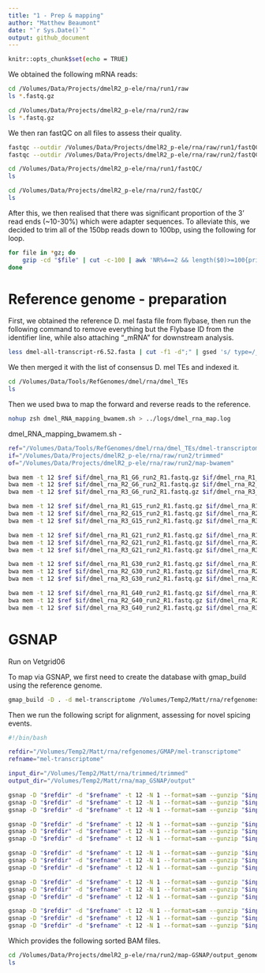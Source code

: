 ```yaml
---
title: "1 - Prep & mapping"
author: "Matthew Beaumont"
date: "`r Sys.Date()`"
output: github_document
---
```


```bash
knitr::opts_chunk$set(echo = TRUE)
```

We obtained the following mRNA reads: 

```bash
cd /Volumes/Data/Projects/dmelR2_p-ele/rna/run1/raw
ls *.fastq.gz

cd /Volumes/Data/Projects/dmelR2_p-ele/rna/run2/raw
ls *.fastq.gz

```
We then ran fastQC on all files to assess their quality.

``` bash
fastqc --outdir /Volumes/Data/Projects/dmelR2_p-ele/rna/raw/run1/fastQC /Volumes/Data/Projects/dmelR2_p-ele/rna/run1/raw/*fastq.gz
fastqc --outdir /Volumes/Data/Projects/dmelR2_p-ele/rna/raw/run2/fastQC /Volumes/Data/Projects/dmelR2_p-ele/rna/run2/raw/*fastq.gz

```

``` bash
cd /Volumes/Data/Projects/dmelR2_p-ele/rna/run1/fastQC/
ls

cd /Volumes/Data/Projects/dmelR2_p-ele/rna/run2/fastQC/
ls

```

After this, we then realised that there was significant proportion of the 3' read ends (~10-30%) which were adapter sequences. To alleviate this, we decided to trim all of the 150bp reads down to 100bp, using the following for loop. 

``` bash
for file in *gz; do
    gzip -cd "$file" | cut -c-100 | awk 'NR%4==2 && length($0)>=100{print prev; print $0; getline; print $0; getline; print $0} {prev=$0}' | gzip -c > "trimmed/${file}"
done

```

# Reference genome - preparation

First, we obtained the reference D. mel fasta file from flybase, then run the following command to remove everything but the Flybase ID from the identifier line, while also attaching "_mRNA" for downstream analysis.

``` bash
less dmel-all-transcript-r6.52.fasta | cut -f1 -d";" | gsed 's/ type=/_/' > dmel-transcriptome-r6.52.fasta

```

We then merged it with the list of consensus D. mel TEs and indexed it.

``` bash
cd /Volumes/Data/Tools/RefGenomes/dmel/rna/dmel_TEs
ls

```

Then we used bwa to map the forward and reverse reads to the reference.

``` bash
nohup zsh dmel_RNA_mapping_bwamem.sh > ../logs/dmel_rna_map.log

```

dmel_RNA_mapping_bwamem.sh - 

``` bash
ref="/Volumes/Data/Tools/RefGenomes/dmel/rna/dmel_TEs/dmel-transcriptome-r6.52-TEs.fasta"
if="/Volumes/Data/Projects/dmelR2_p-ele/rna/raw/run2/trimmed"
of="/Volumes/Data/Projects/dmelR2_p-ele/rna/raw/run2/map-bwamem"

bwa mem -t 12 $ref $if/dmel_rna_R1_G6_run2_R1.fastq.gz $if/dmel_rna_R1_G6_run2_R2.fastq.gz | samtools sort -m 2G --output-fmt BAM --threads 2 -o $of/dmel_R1G6_run2.sort.bam
bwa mem -t 12 $ref $if/dmel_rna_R2_G6_run2_R1.fastq.gz $if/dmel_rna_R2_G6_run2_R2.fastq.gz | samtools sort -m 2G --output-fmt BAM --threads 2 -o $of/dmel_R2G6_run2.sort.bam
bwa mem -t 12 $ref $if/dmel_rna_R3_G6_run2_R1.fastq.gz $if/dmel_rna_R3_G6_run2_R2.fastq.gz | samtools sort -m 2G --output-fmt BAM --threads 2 -o $of/dmel_R3G6_run2.sort.bam

bwa mem -t 12 $ref $if/dmel_rna_R1_G15_run2_R1.fastq.gz $if/dmel_rna_R1_G15_run2_R2.fastq.gz | samtools sort -m 2G --output-fmt BAM --threads 2 -o $of/dmel_R1G15_run2.sort.bam
bwa mem -t 12 $ref $if/dmel_rna_R2_G15_run2_R1.fastq.gz $if/dmel_rna_R2_G15_run2_R2.fastq.gz | samtools sort -m 2G --output-fmt BAM --threads 2 -o $of/dmel_R2G15_run2.sort.bam
bwa mem -t 12 $ref $if/dmel_rna_R3_G15_run2_R1.fastq.gz $if/dmel_rna_R3_G15_run2_R2.fastq.gz | samtools sort -m 2G --output-fmt BAM --threads 2 -o $of/dmel_R3G15_run2.sort.bam

bwa mem -t 12 $ref $if/dmel_rna_R1_G21_run2_R1.fastq.gz $if/dmel_rna_R1_G21_run2_R2.fastq.gz | samtools sort -m 2G --output-fmt BAM --threads 2 -o $of/dmel_R1G21_run2.sort.bam
bwa mem -t 12 $ref $if/dmel_rna_R2_G21_run2_R1.fastq.gz $if/dmel_rna_R2_G21_run2_R2.fastq.gz | samtools sort -m 2G --output-fmt BAM --threads 2 -o $of/dmel_R2G21_run2.sort.bam
bwa mem -t 12 $ref $if/dmel_rna_R3_G21_run2_R1.fastq.gz $if/dmel_rna_R3_G21_run2_R2.fastq.gz | samtools sort -m 2G --output-fmt BAM --threads 2 -o $of/dmel_R3G21_run2.sort.bam

bwa mem -t 12 $ref $if/dmel_rna_R1_G30_run2_R1.fastq.gz $if/dmel_rna_R1_G30_run2_R2.fastq.gz | samtools sort -m 2G --output-fmt BAM --threads 2 -o $of/dmel_R1G30_run2.sort.bam
bwa mem -t 12 $ref $if/dmel_rna_R2_G30_run2_R1.fastq.gz $if/dmel_rna_R2_G30_run2_R2.fastq.gz | samtools sort -m 2G --output-fmt BAM --threads 2 -o $of/dmel_R2G30_run2.sort.bam
bwa mem -t 12 $ref $if/dmel_rna_R3_G30_run2_R1.fastq.gz $if/dmel_rna_R3_G30_run2_R2.fastq.gz | samtools sort -m 2G --output-fmt BAM --threads 2 -o $of/dmel_R3G30_run2.sort.bam

bwa mem -t 12 $ref $if/dmel_rna_R1_G40_run2_R1.fastq.gz $if/dmel_rna_R1_G40_run2_R2.fastq.gz | samtools sort -m 2G --output-fmt BAM --threads 2 -o $of/dmel_R1G40_run2.sort.bam
bwa mem -t 12 $ref $if/dmel_rna_R2_G40_run2_R1.fastq.gz $if/dmel_rna_R2_G40_run2_R2.fastq.gz | samtools sort -m 2G --output-fmt BAM --threads 2 -o $of/dmel_R2G40_run2.sort.bam
bwa mem -t 12 $ref $if/dmel_rna_R3_G40_run2_R1.fastq.gz $if/dmel_rna_R3_G40_run2_R2.fastq.gz | samtools sort -m 2G --output-fmt BAM --threads 2 -o $of/dmel_R3G40_run2.sort.bam

```

# GSNAP

Run on Vetgrid06

To map via GSNAP, we first need to create the database with gmap_build using the reference genome.

``` bash
gmap_build -D . -d mel-transcriptome /Volumes/Temp2/Matt/rna/refgenomes/dmel/dmel_TEs/dmel-transcriptome-r6.52-TEs.fasta

```

Then we run the following script for alignment, assessing for novel spicing events.

``` bash
#!/bin/bash

refdir="/Volumes/Temp2/Matt/rna/refgenomes/GMAP/mel-transcriptome"
refname="mel-transcriptome"

input_dir="/Volumes/Temp2/Matt/rna/trimmed/trimmed"
output_dir="/Volumes/Temp2/Matt/rna/map_GSNAP/output"

gsnap -D "$refdir" -d "$refname" -t 12 -N 1 --format=sam --gunzip "$input_dir/dmel_rna_R1_G6_run2_R1.fastq.gz" "$input_dir/dmel_rna_R1_G6_run2_R2.fastq.gz" | samtools sort -m 2G --output-fmt BAM --threads 2 -o "$output_dir/gt_R1G6.sort.bam"
gsnap -D "$refdir" -d "$refname" -t 12 -N 1 --format=sam --gunzip "$input_dir/dmel_rna_R2_G6_run2_R1.fastq.gz" "$input_dir/dmel_rna_R2_G6_run2_R2.fastq.gz" | samtools sort -m 2G --output-fmt BAM --threads 2 -o "$output_dir/gt_R2G6.sort.bam"
gsnap -D "$refdir" -d "$refname" -t 12 -N 1 --format=sam --gunzip "$input_dir/dmel_rna_R3_G6_run2_R1.fastq.gz" "$input_dir/dmel_rna_R3_G6_run2_R2.fastq.gz" | samtools sort -m 2G --output-fmt BAM --threads 2 -o "$output_dir/gt_R3G6.sort.bam"

gsnap -D "$refdir" -d "$refname" -t 12 -N 1 --format=sam --gunzip "$input_dir/dmel_rna_R1_G15_run2_R1.fastq.gz" "$input_dir/dmel_rna_R1_G15_run2_R2.fastq.gz" | samtools sort -m 2G --output-fmt BAM --threads 2 -o "$output_dir/gt_R1G15.sort.bam"
gsnap -D "$refdir" -d "$refname" -t 12 -N 1 --format=sam --gunzip "$input_dir/dmel_rna_R2_G15_run2_R1.fastq.gz" "$input_dir/dmel_rna_R2_G15_run2_R2.fastq.gz" | samtools sort -m 2G --output-fmt BAM --threads 2 -o "$output_dir/gt_R2G15.sort.bam"
gsnap -D "$refdir" -d "$refname" -t 12 -N 1 --format=sam --gunzip "$input_dir/dmel_rna_R3_G15_run2_R1.fastq.gz" "$input_dir/dmel_rna_R3_G15_run2_R2.fastq.gz" | samtools sort -m 2G --output-fmt BAM --threads 2 -o "$output_dir/gt_R3G15.sort.bam"

gsnap -D "$refdir" -d "$refname" -t 12 -N 1 --format=sam --gunzip "$input_dir/dmel_rna_R1_G21_run2_R1.fastq.gz" "$input_dir/dmel_rna_R1_G21_run2_R2.fastq.gz" | samtools sort -m 2G --output-fmt BAM --threads 2 -o "$output_dir/gt_R1G21.sort.bam"
gsnap -D "$refdir" -d "$refname" -t 12 -N 1 --format=sam --gunzip "$input_dir/dmel_rna_R2_G21_run2_R1.fastq.gz" "$input_dir/dmel_rna_R2_G21_run2_R2.fastq.gz" | samtools sort -m 2G --output-fmt BAM --threads 2 -o "$output_dir/gt_R2G21.sort.bam"
gsnap -D "$refdir" -d "$refname" -t 12 -N 1 --format=sam --gunzip "$input_dir/dmel_rna_R3_G21_run2_R1.fastq.gz" "$input_dir/dmel_rna_R3_G21_run2_R2.fastq.gz" | samtools sort -m 2G --output-fmt BAM --threads 2 -o "$output_dir/gt_R3G21.sort.bam"

gsnap -D "$refdir" -d "$refname" -t 12 -N 1 --format=sam --gunzip "$input_dir/dmel_rna_R1_G30_run2_R1.fastq.gz" "$input_dir/dmel_rna_R1_G30_run2_R2.fastq.gz" | samtools sort -m 2G --output-fmt BAM --threads 2 -o "$output_dir/gt_R1G30.sort.bam"
gsnap -D "$refdir" -d "$refname" -t 12 -N 1 --format=sam --gunzip "$input_dir/dmel_rna_R2_G30_run2_R1.fastq.gz" "$input_dir/dmel_rna_R2_G30_run2_R2.fastq.gz" | samtools sort -m 2G --output-fmt BAM --threads 2 -o "$output_dir/gt_R2G30.sort.bam"
gsnap -D "$refdir" -d "$refname" -t 12 -N 1 --format=sam --gunzip "$input_dir/dmel_rna_R3_G30_run2_R1.fastq.gz" "$input_dir/dmel_rna_R3_G30_run2_R2.fastq.gz" | samtools sort -m 2G --output-fmt BAM --threads 2 -o "$output_dir/gt_R3G30.sort.bam"

gsnap -D "$refdir" -d "$refname" -t 12 -N 1 --format=sam --gunzip "$input_dir/dmel_rna_R1_G40_run2_R1.fastq.gz" "$input_dir/dmel_rna_R1_G40_run2_R2.fastq.gz" | samtools sort -m 2G --output-fmt BAM --threads 2 -o "$output_dir/gt_R1G40.sort.bam"
gsnap -D "$refdir" -d "$refname" -t 12 -N 1 --format=sam --gunzip "$input_dir/dmel_rna_R2_G40_run2_R1.fastq.gz" "$input_dir/dmel_rna_R2_G40_run2_R2.fastq.gz" | samtools sort -m 2G --output-fmt BAM --threads 2 -o "$output_dir/gt_R2G40.sort.bam"
gsnap -D "$refdir" -d "$refname" -t 12 -N 1 --format=sam --gunzip "$input_dir/dmel_rna_R3_G40_run2_R1.fastq.gz" "$input_dir/dmel_rna_R3_G40_run2_R2.fastq.gz" | samtools sort -m 2G --output-fmt BAM --threads 2 -o "$output_dir/gt_R3G40.sort.bam"

```

Which provides the following sorted BAM files.

``` bash
cd /Volumes/Data/Projects/dmelR2_p-ele/rna/run2/map-GSNAP/output_genome
ls

```


